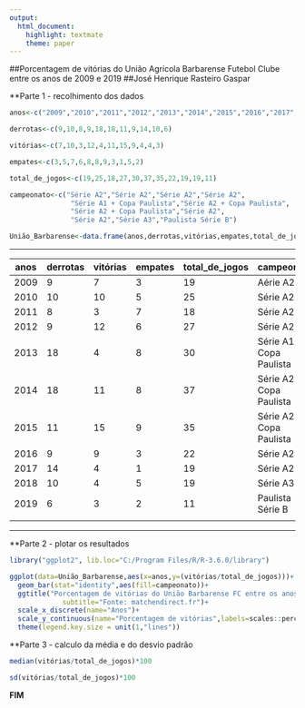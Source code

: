```yaml
---
output: 
  html_document: 
    highlight: textmate
    theme: paper
---
```

##Porcentagem de vitórias do União Agrícola Barbarense Futebol Clube entre os anos de 2009 e 2019
##José Henrique Rasteiro Gaspar

[matchendirect]: https://www.matchendirect.fr/equipe/uniao-barbarense.html

**Parte 1 - recolhimento dos dados

```r
anos<-c("2009","2010","2011","2012","2013","2014","2015","2016","2017","2018","2019")

derrotas<-c(9,10,8,9,18,18,11,9,14,10,6)

vitórias<-c(7,10,3,12,4,11,15,9,4,4,3)

empates<-c(3,5,7,6,8,8,9,3,1,5,2)

total_de_jogos<-c(19,25,18,27,30,37,35,22,19,19,11)

campeonato<-c("Série A2","Série A2","Série A2","Série A2",
               "Série A1 + Copa Paulista","Série A2 + Copa Paulista",
               "Série A2 + Copa Paulista","Série A2",
               "Série A2","Série A3","Paulista Série B")

União_Barbarense<-data.frame(anos,derrotas,vitórias,empates,total_de_jogos,campeonato)
```

------

anos|derrotas|vitórias|empates|total_de_jogos|campeonato
----|--------|--------|-------|--------------|----------
2009|    9   |    7   |   3   |       19     |Aérie A2
2010|    10  |    10  |   5   |       25     |Série A2
2011|    8   |    3   |   7   |       18     |Série A2
2012|    9   |    12  |   6   |       27     |Série A2
2013|    18  |    4   |   8   |       30     |Série A1 + Copa Paulista
2014|    18  |    11  |   8   |       37     |Série A2 + Copa Paulista  
2015|    11  |    15  |   9   |       35     |Série A2 + Copa Paulista
2016|    9   |    9   |   3   |       22     |Série A2
2017|    14  |    4   |   1   |       19     |Série A2
2018|    10  |    4   |   5   |       19     |Série A3
2019|    6   |    3   |   2   |       11     |Paulista Série B
    |


------

**Parte 2 - plotar os resultados
```r
library("ggplot2", lib.loc="C:/Program Files/R/R-3.6.0/library")

ggplot(data=União_Barbarense,aes(x=anos,y=(vitórias/total_de_jogos)))+
  geom_bar(stat="identity",aes(fill=campeonato))+
  ggtitle("Porcentagem de vitórias do União Barbarense FC entre os anos de 2009 e 2019",
             subtitle="Fonte: matchendirect.fr")+
  scale_x_discrete(name="Anos")+
  scale_y_continuous(name="Porcentagem de vitórias",labels=scales::percent)+
  theme(legend.key.size = unit(1,"lines"))
```

**Parte 3 - calculo da média e do desvio padrão

```r

median(vitórias/total_de_jogos)*100

sd(vitórias/total_de_jogos)*100

```

**FIM**




